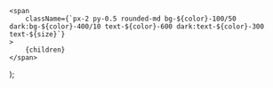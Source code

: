     <span
        className={`px-2 py-0.5 rounded-md bg-${color}-100/50 dark:bg-${color}-400/10 text-${color}-600 dark:text-${color}-300 text-${size}`}
    >
        {children}
    </span>
);
